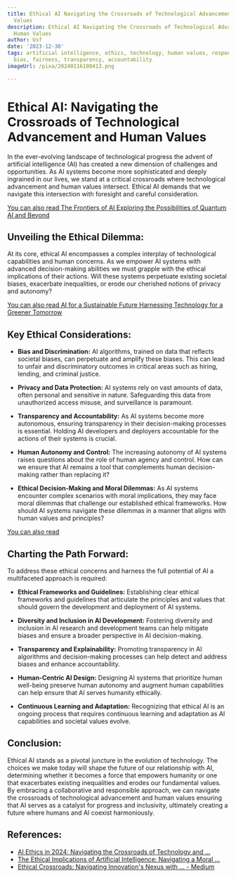 ```yaml
---
title: Ethical AI Navigating the Crossroads of Technological Advancement and Human
  Values
description: Ethical AI Navigating the Crossroads of Technological Advancement and
  Human Values
author: Usf
date: '2023-12-30'
tags: artificial intelligence, ethics, technology, human values, responsibility, algorithms,
  bias, fairness, transparency, accountability
imageUrl: /pixa/20240116100413.png

---
```

# Ethical AI: Navigating the Crossroads of Technological Advancement and  Human  Values

In the  ever-evolving landscape  of technological progress the advent of artificial intelligence (AI)  has created a new dimension of challenges and  opportunities. As AI systems become more sophisticated and  deeply ingrained in our lives, we stand at  a critical  crossroads where technological advancement and human values intersect. Ethical  AI demands that we navigate this intersection with foresight and careful consideration.

[You  can also read The Frontiers of AI Exploring the Possibilities of Quantum AI and Beyond](The%20Frontiers%20of%20AI%20Exploring%20the%20Possibilities%20of%20Quantum%20AI%20and%20Beyond)


## Unveiling the Ethical Dilemma:

At its core, ethical AI encompasses a complex interplay of  technological capabilities and human concerns. As we empower AI systems with advanced decision-making abilities we must  grapple with the ethical implications of their actions. Will these systems perpetuate existing societal biases, exacerbate inequalities, or erode our cherished notions of privacy and autonomy?

[You can also read AI for a Sustainable Future Harnessing  Technology for a Greener  Tomorrow](AI%20for%20a%20Sustainable%20Future%20Harnessing%20Technology%20for%20a%20Greener%20Tomorrow)


## Key  Ethical Considerations:

* **Bias and  Discrimination:** AI  algorithms, trained on data  that reflects societal biases, can perpetuate and  amplify these biases. This can lead  to unfair and discriminatory outcomes in critical areas such as hiring, lending, and criminal justice.

* **Privacy and  Data Protection:** AI  systems  rely on vast amounts of data, often personal and  sensitive in nature. Safeguarding this data from  unauthorized access misuse, and  surveillance is paramount.

* **Transparency and Accountability:** As AI  systems become more autonomous, ensuring transparency in their decision-making  processes is essential. Holding AI developers and deployers accountable for the actions of their  systems is crucial.

* **Human Autonomy and Control:** The increasing autonomy of AI systems raises questions about  the role of  human agency and control. How can we ensure that AI remains a tool that complements human decision-making rather than replacing it?

* **Ethical Decision-Making and Moral Dilemmas:** As AI systems encounter complex scenarios with moral implications,  they may face  moral dilemmas that challenge our established ethical frameworks. How should AI systems navigate these dilemmas in a manner that aligns with human values and principles?

[You can also  read ]()


## Charting  the Path Forward:

To address  these ethical concerns and harness the full potential of AI a multifaceted  approach is required:

* **Ethical Frameworks and  Guidelines:** Establishing clear ethical frameworks and guidelines that  articulate  the principles and  values that should govern the development and  deployment of  AI systems.

* **Diversity and Inclusion in AI  Development:** Fostering diversity and inclusion in AI research and development teams can help mitigate biases and ensure a broader perspective in AI decision-making.

* **Transparency and Explainability:** Promoting transparency in AI algorithms and decision-making processes  can help detect and address biases and enhance accountability.

* **Human-Centric AI Design:** Designing AI systems that prioritize  human well-being  preserve human autonomy and augment human capabilities can help ensure that AI serves humanity  ethically.

*  **Continuous Learning and Adaptation:** Recognizing that ethical AI is an ongoing process that requires continuous learning and adaptation as AI  capabilities and societal values evolve.

## Conclusion:

Ethical  AI stands as a pivotal juncture in the evolution of technology. The choices we make today will shape the future of our relationship with AI, determining whether it becomes  a force that empowers humanity or one that exacerbates existing inequalities and erodes our fundamental values. By embracing a collaborative  and responsible approach, we can navigate the  crossroads of technological advancement and human values ensuring that AI serves as a catalyst for progress and inclusivity, ultimately creating  a future where humans and AI coexist harmoniously.

## References:
- [AI Ethics in 2024: Navigating the Crossroads of Technology and ...](https://www.youtube.com/watch?v=SlUOTV4KcSY)
- [The Ethical Implications of Artificial Intelligence: Navigating a Moral ...](https://www.linkedin.com/pulse/ethical-implications-artificial-intelligence-navigating-gidwf)
- [Ethical Crossroads: Navigating Innovation's Nexus with ... - Medium](https://medium.com/@ajitmane36/ethical-crossroads-navigating-innovations-nexus-with-responsibility-in-ai-0d2610c37673)
